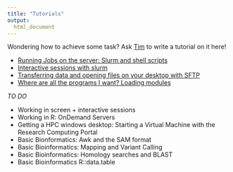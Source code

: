 ```yaml
---
title: "Tutorials"
output: 
  html_document
---
```


Wondering how to achieve some task? Ask [Tim](mailto: tim.rabanuswallace@unimelb.edu.au) to write a tutorial on it here!


+   [Running Jobs on the server: Slurm and shell scripts](./tutorial_slurm_shellscripts.html)
+   [Interactive sessions with slurm](./tutorial_slurm_interactive.html)
+   [Transferring data and opening files on your desktop with SFTP](./tutorial_sftp.html)
+   [Where are all the programs I want? Loading modules](./tutorial_module.html)


*TO DO*

+   Working in screen + interactive sessions
+   Working in R: OnDemand Servers
+   Getting a HPC windows desktop: Starting a Virtual Machine with the Research Computing Portal
+   Basic Bionformatics: Awk and the SAM format
+   Basic Bioinformatics: Mapping and Variant Calling
+   Basic Bioinformatics: Homology searches and BLAST
+   Basic Bioinformatics R::data.table